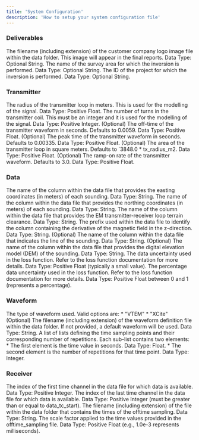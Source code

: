 ```yaml
---
title: 'System Configuration'
description: 'How to setup your system configuration file'
---
```

### Deliverables

<AccordionGroup>
  <Accordion icon="github" title="Logo File (logo_file)">
  The filename (including extension) of the customer company logo image file within the data folder. This image will appear in the final reports. Data Type: Optional String.
</Accordion>
<Accordion icon="rectangle-terminal" title="Area Name (area_name)">
The name of the survey area for which the inversion is performed.  Data Type: Optional String.
</Accordion>
<Accordion icon="rectangle-terminal" title="Project ID (project_id)">
The ID of the project for which the inversion is performed. Data Type: Optional String.
</Accordion>
</AccordionGroup>

### Transmitter

<AccordionGroup>
<Accordion icon="github" title="Radius (tx_radius_m)">
The radius of the transmitter loop in meters. This is used for the modelling of the signal. Data Type: Positive Float.
</Accordion>
<Accordion icon="github" title="Turns (tx_turns)">
The number of turns in the transmitter coil. This must be an integer and it is used for the modelling of the signal. Data Type: Positive Integer.
</Accordion>
<Accordion icon="github" title="Off-time (off_time_s)">
(Optional) The off-time of the transmitter waveform in seconds. Defaults to 0.0059. Data Type: Positive Float.
</Accordion>
<Accordion icon="github" title="Peak Time (peak_time_s)">
(Optional) The peak time of the transmitter waveform in seconds. Defaults to 0.00335. Data Type: Positive Float.
</Accordion>
<Accordion icon="github" title="Area (tx_area_m)">
(Optional) The area of the transmitter loop in square meters. Defaults to `3848.0 * tx_radius_m2. Data Type: Positive Float.
</Accordion>
<Accordion icon="github" title="Ramp-on Rate (ramp_on_rate)">
(Optional) The ramp-on rate of the transmitter waveform. Defaults to 3.0. Data Type: Positive Float.
</Accordion>
</AccordionGroup>

### Data

<AccordionGroup>
<Accordion icon="github" title="Easting Column (xcol)">
The name of the column within the data file that provides the easting coordinates (in meters) of each sounding. Data Type: String.
</Accordion>
<Accordion icon="github" title="Northing Column (ycol)">
The name of the column within the data file that provides the northing coordinates (in meters) of each sounding. Data Type: String.
</Accordion>
<Accordion icon="github" title="A-Column (zcol)">
The name of the column within the data file that provides the EM transmitter-receiver loop terrain clearance. Data Type: String.
</Accordion>
<Accordion icon="github" title="Data Column (sfz)">
The prefix used within the data file to identify the column containing the derivative of the magnetic field in the z-direction. Data Type: String.
</Accordion>
<Accordion icon="github" title="Line Column (line_col)">
(Optional) The name of the column within the data file that indicates the line of the sounding. Data Type: String.
</Accordion>
<Accordion icon="github" title="Topography Column (topo_col)">
(Optional) The name of the column within the data file that provides the digital elevation model (DEM) of the sounding. Data Type: String.
</Accordion>
<Accordion icon="github" title="Data Epsilon (data_eps)">
The data uncertainty used in the loss function. Refer to the loss function documentation for more details. Data Type: Positive Float (typically a small value).
</Accordion>
<Accordion icon="github" title="Standard Deviation (data_std)">
The percentage data uncertainty used in the loss function. Refer to the loss function documentation for more details. Data Type: Positive Float between 0 and 1 (represents a percentage).
</Accordion>
</AccordionGroup>

### Waveform 

<AccordionGroup>
<Accordion icon="github" title="Type (type)">
The type of waveform used. Valid options are:
* "VTEM"
* "XCite"
</Accordion>
<Accordion icon="github" title="Filepath (filepath)">
(Optional) The filename (including extension) of the waveform definition file within the data folder. If not provided, a default waveform will be used. Data Type: String.
</Accordion>
<Accordion icon="github" title="Discretization (discretization)">
A list of lists defining the time sampling points and their corresponding number of repetitions. Each sub-list contains two elements:
* The first element is the time value in seconds. Data Type: Float.
* The second element is the number of repetitions for that time point. Data Type: Integer.
</Accordion>
</AccordionGroup>

### Receiver

<AccordionGroup>
<Accordion icon="github" title="Time Channel Start (data_tc_start)">
The index of the first time channel in the data file for which data is available. Data Type: Positive Integer.
</Accordion>
<Accordion icon="github" title="Time Channel End (data_tc_end)">
The index of the last time channel in the data file for which data is available. Data Type: Positive Integer (must be greater than or equal to data_tc_start).
</Accordion>
<Accordion icon="github" title="Offtime Sampling Filepath (sampling_filepath)">
The filename (including extension) of the file within the data folder that contains the times of the offtime sampling. Data Type: String.
</Accordion>
<Accordion icon="rectangle-terminal" title="Offtime Sampling Time Scale (time_scale_s)">
The scale factor applied to the time values provided in the offtime_sampling file. Data Type: Positive Float (e.g., 1.0e-3 represents milliseconds).
</Accordion>
</AccordionGroup>